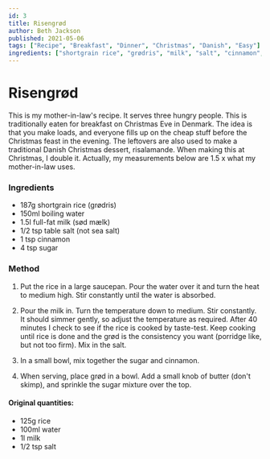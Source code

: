 ```yaml
---
id: 3
title: Risengrød
author: Beth Jackson
published: 2021-05-06
tags: ["Recipe", "Breakfast", "Dinner", "Christmas", "Danish", "Easy"]
ingredients: ["shortgrain rice", "grødris", "milk", "salt", "cinnamon", "sugar"]
---
```


# Risengrød

<BlogTextWrapper>

This is my mother-in-law's recipe. It serves three hungry people. This is traditionally eaten for breakfast on Christmas Eve in Denmark. The idea is that you make loads, and everyone fills up on the cheap stuff before the Christmas feast in the evening. The leftovers are also used to make a traditional Danish Christmas dessert, risalamande. When making this at Christmas, I double it. Actually, my measurements below are 1.5 x what my mother-in-law uses.

</BlogTextWrapper>

<BlogTextWrapper>

### Ingredients

- 187g shortgrain rice (grødris)
- 150ml boiling water
- 1.5l full-fat milk (sød mælk)
- 1/2 tsp table salt (not sea salt)
- 1 tsp cinnamon
- 4 tsp sugar

</BlogTextWrapper>

<BlogTextWrapper>

### Method

1. Put the rice in a large saucepan. Pour the water over it and turn the heat to medium high. Stir constantly until the water is absorbed.

2. Pour the milk in. Turn the temperature down to medium. Stir constantly. It should simmer gently, so adjust the temperature as required. After 40 minutes I check to see if the rice is cooked by taste-test. Keep cooking until rice is done and the grød is the consistency you want (porridge like, but not too firm). Mix in the salt.

<Timer inputHours={0} inputMinutes={40} inputSeconds={0} />

3. In a small bowl, mix together the sugar and cinnamon.

4. When serving, place grød in a bowl. Add a small knob of butter (don't skimp), and sprinkle the sugar mixture over the top.

</BlogTextWrapper>

<BlogTextWrapper>

#### Original quantities:

- 125g rice
- 100ml water
- 1l milk
- 1/2 tsp salt

</BlogTextWrapper>

<ClickableTags tags={tags} />
